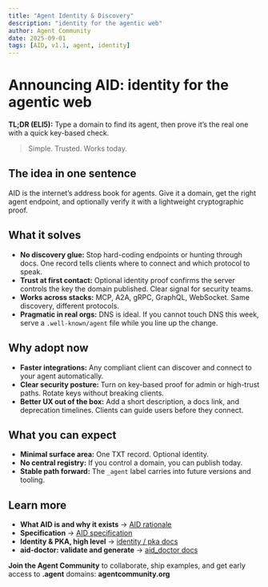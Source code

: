 ```yaml
---
title: "Agent Identity & Discovery"
description: "identity for the agentic web"
author: Agent Community
date: 2025-09-01
tags: [AID, v1.1, agent, identity]
---
```



# Announcing AID: identity for the agentic web

**TL;DR (ELI5):** Type a domain to find its agent, then prove it’s the real one with a quick key-based check.  
> Simple. Trusted. Works today.

## The idea in one sentence

AID is the internet’s address book for agents. Give it a domain, get the right agent endpoint, and optionally verify it with a lightweight cryptographic proof.

## What it solves

* **No discovery glue:** Stop hard-coding endpoints or hunting through docs. One record tells clients where to connect and which protocol to speak.
* **Trust at first contact:** Optional identity proof confirms the server controls the key the domain published. Clear signal for security teams.
* **Works across stacks:** MCP, A2A, gRPC, GraphQL, WebSocket. Same discovery, different protocols.
* **Pragmatic in real orgs:** DNS is ideal. If you cannot touch DNS this week, serve a `.well-known/agent` file while you line up the change.

## Why adopt now

* **Faster integrations:** Any compliant client can discover and connect to your agent automatically.
* **Clear security posture:** Turn on key-based proof for admin or high-trust paths. Rotate keys without breaking clients.
* **Better UX out of the box:** Add a short description, a docs link, and deprecation timelines. Clients can guide users before they connect.

## What you can expect

* **Minimal surface area:** One TXT record. Optional identity.
* **No central registry:** If you control a domain, you can publish today.
* **Stable path forward:** The `_agent` label carries into future versions and tooling.

## Learn more

* **What AID is and why it exists** → [AID rationale](https://docs.agentcommunity.org/aid/rationale)
* **Specification** → [AID specification](https://docs.agentcommunity.org/aid/specification)
* **Identity & PKA, high level** → [identity / pka docs](https://docs.agentcommunity.org/aid/Reference/identity_pka)
* **aid-doctor: validate and generate** → [aid_doctor docs](https://docs.agentcommunity.org/aid/Tooling/aid_doctor)

**Join the Agent Community** to collaborate, ship examples, and get early access to **.agent** domains: **agentcommunity.org**
